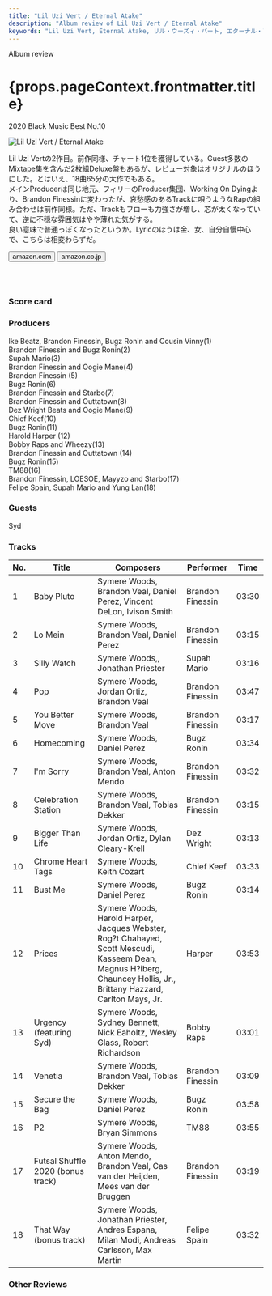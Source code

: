 ```yaml
---
title: "Lil Uzi Vert / Eternal Atake"
description: "Album review of Lil Uzi Vert / Eternal Atake"
keywords: "Lil Uzi Vert, Eternal Atake, リル・ウーズィ・バート, エターナル・アテイク"
---
```






<p className="largeP">Album review</p>
<h1 className="h1--no--margin">{props.pageContext.frontmatter.title}</h1>

<p className="largeP">
  <Link to="/best50/2020/">2020 Black Music Best No.10</Link>
</p>

<Row  className="image-card-group">
	<Column colMd={"3"} colLg={"4"} noGutterMdLeft="">
       <ImageCard>

![Lil Uzi Vert / Eternal Atake](../../images/cd/liluzivert2L.jpg)

</ImageCard>
	</Column>
	<Column colMd={"4"} colLg={"8"} noGutterMdLeft="">
	<p>
	Lil Uzi Vertの2作目。前作同様、チャート1位を獲得している。Guest多数のMixtape集を含んだ2枚組Deluxe盤もあるが、レビュー対象はオリジナルのほうにした。とはいえ、18曲65分の大作でもある。
  <br/>メインProducerは同じ地元、フィリーのProducer集団、Working On Dyingより、Brandon Finessinに変わったが、哀愁感のあるTrackに唄うようなRapの組み合わせは前作同様。ただ、Trackもフローも力強さが増し、芯が太くなっていて、逆に不穏な雰囲気はやや薄れた気がする。
  <br/>良い意味で普通っぽくなったというか。Lyricのほうは金、女、自分自慢中心で、こちらは相変わらずだ。
	</p>
    <div>
	  <Button className="button-right-mergin"  href="https://amzn.to/2YSMZg5" kind="primary" size="small" renderIcon={ArrowUpRight24}>
      amazon.com
    </Button>
    <Button className="button-right-mergin"  href="https://amzn.to/37Oadbj" kind="secondary" size="small" renderIcon={ArrowUpRight24}>
      amazon.co.jp
    </Button>
	</div>
	<a style="display:inline-block;overflow:hidden;background:url(https://linkmaker.itunes.apple.com/ja-jp/lockup.svg?releaseDate=2020-03-06&kind=album&bubble=apple_music&style=mono-black) no-repeat;width:180px;height:45px;" href="https://geo.music.apple.com/jp/album/eternal-atake/1501843464?mt=1&app=music&ls=1&at=11lcug"></a>
	</Column>
</Row>
<Row >
	<Column colMd={"4"} colLg={"4"} noGutterMdLeft="">
<div>
  <h3>Score card</h3>
	<SliderJS1 value="1" />
  <SliderJS2 value="2" />
	<SliderJS3 value="2" />
  <SliderJS4 value="9" />
</div>
</Column>
<Column colMd={"8"} colLg={"8"} noGutterMdLeft="">
<div>
<h3>Producers</h3>
<p>
  Ike Beatz, Brandon Finessin, Bugz Ronin and Cousin Vinny(1)
  <br/>Brandon Finessin and Bugz Ronin(2)
  <br/>Supah Mario(3)
  <br/>Brandon Finessin and Oogie Mane(4)
  <br/>Brandon Finessin (5)
  <br/>Bugz Ronin(6)
  <br/>Brandon Finessin and Starbo(7)
  <br/>Brandon Finessin and Outtatown(8)
  <br/>Dez Wright Beats and Oogie Mane(9)
  <br/>Chief Keef(10)
  <br/>Bugz Ronin(11)
  <br/>Harold Harper (12)
  <br/>Bobby Raps and Wheezy(13)
  <br/>Brandon Finessin and Outtatown (14)
  <br/>Bugz Ronin(15)
  <br/>TM88(16)
  <br/>Brandon Finessin, LOESOE, Mayyzo and Starbo(17)
  <br/>Felipe Spain, Supah Mario and Yung Lan(18)
</p>
<h3>Guests</h3>
<p>
  Syd
</p>
</div>
</Column>
</Row>

<h3>Tracks</h3>

| No. | Title                             | Composers                                                                                                                                                            | Performer        | Time  |
| --- | --------------------------------- | -------------------------------------------------------------------------------------------------------------------------------------------------------------------- | ---------------- | ----- |
| 1   | Baby Pluto                        | Symere Woods, Brandon Veal, Daniel Perez, Vincent DeLon, Ivison Smith                                                                                                | Brandon Finessin | 03:30 |
| 2   | Lo Mein                           | Symere Woods, Brandon Veal, Daniel Perez                                                                                                                             | Brandon Finessin | 03:15 |
| 3   | Silly Watch                       | Symere Woods,, Jonathan Priester                                                                                                                                     | Supah Mario      | 03:16 |
| 4   | Pop                               | Symere Woods, Jordan Ortiz, Brandon Veal                                                                                                                             | Brandon Finessin | 03:47 |
| 5   | You Better Move                   | Symere Woods, Brandon Veal                                                                                                                                           | Brandon Finessin | 03:17 |
| 6   | Homecoming                        | Symere Woods, Daniel Perez                                                                                                                                           | Bugz Ronin       | 03:34 |
| 7   | I'm Sorry                         | Symere Woods, Brandon Veal, Anton Mendo                                                                                                                              | Brandon Finessin | 03:32 |
| 8   | Celebration Station               | Symere Woods, Brandon Veal, Tobias Dekker                                                                                                                            | Brandon Finessin | 03:15 |
| 9   | Bigger Than Life                  | Symere Woods, Jordan Ortiz, Dylan Cleary-Krell                                                                                                                       | Dez Wright       | 03:13 |
| 10  | Chrome Heart Tags                 | Symere Woods, Keith Cozart                                                                                                                                           | Chief Keef       | 03:33 |
| 11  | Bust Me                           | Symere Woods, Daniel Perez                                                                                                                                           | Bugz Ronin       | 03:14 |
| 12  | Prices                            | Symere Woods, Harold Harper, Jacques Webster, Rog?t Chahayed, Scott Mescudi, Kasseem Dean, Magnus H?iberg, Chauncey Hollis, Jr., Brittany Hazzard, Carlton Mays, Jr. | Harper           | 03:53 |
| 13  | Urgency (featuring Syd)           | Symere Woods, Sydney Bennett, Nick Eaholtz, Wesley Glass, Robert Richardson                                                                                          | Bobby Raps       | 03:01 |
| 14  | Venetia                           | Symere Woods, Brandon Veal, Tobias Dekker                                                                                                                            | Brandon Finessin | 03:09 |
| 15  | Secure the Bag                    | Symere Woods, Daniel Perez                                                                                                                                           | Bugz Ronin       | 03:58 |
| 16  | P2                                | Symere Woods, Bryan Simmons                                                                                                                                          | TM88             | 03:55 |
| 17  | Futsal Shuffle 2020 (bonus track) | Symere Woods, Anton Mendo, Brandon Veal, Cas van der Heijden, Mees van der Bruggen                                                                                   | Brandon Finessin | 03:19 |
| 18  | That Way (bonus track)            | Symere Woods, Jonathan Priester, Andres Espana, Milan Modi, Andreas Carlsson, Max Martin                                                                             | Felipe Spain     | 03:32 |

<h3>Other Reviews</h3>

<Row>
  <Column colMd={3} colLg={3} noGutterMdLeft>
    <Review1 />
  </Column>
</Row>
